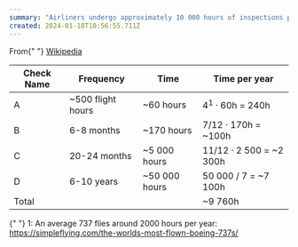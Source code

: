 ```yaml
---
summary: "Airliners undergo approximately 10 000 hours of inspections per year"
created: 2024-01-18T10:56:55.711Z
---
```


<p>
  From{" "}
  <a href="https://en.wikipedia.org/wiki/Aircraft_maintenance_checks">
    Wikipedia
  </a>
</p>
<table>
  <thead>
    <tr>
      <th>Check Name</th>
      <th>Frequency</th>
      <th>Time</th>
      <th>Time per year</th>
    </tr>
  </thead>
  <tbody>
    <tr>
      <td>A</td>
      <td>~500 flight hours</td>
      <td>~60 hours</td>
      <td>
        4<sup>1</sup> · 60h = 240h
      </td>
    </tr>
    <tr>
      <td>B</td>
      <td>6-8 months</td>
      <td>~170 hours</td>
      <td>7/12 · 170h = ~100h</td>
    </tr>
    <tr>
      <td>C</td>
      <td>20-24 months</td>
      <td>~5 000 hours</td>
      <td>11/12 · 2 500 = ~2 300h</td>
    </tr>
    <tr>
      <td>D</td>
      <td>6-10 years</td>
      <td>~50 000 hours</td>
      <td>50 000 / 7 = ~7 100h</td>
    </tr>
    <tr>
      <td>Total</td>
      <td></td>
      <td></td>
      <td>~9 760h</td>
    </tr>
  </tbody>
</table>
<p>
  {" "}
  1: An average 737 flies around 2000 hours per year: <a href="https://simpleflying.com/the-worlds-most-flown-boeing-737s/">
    https://simpleflying.com/the-worlds-most-flown-boeing-737s/
  </a>
</p>
